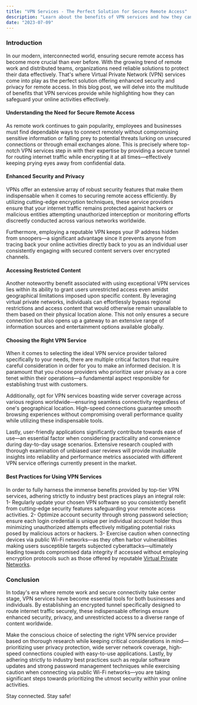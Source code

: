 ```yaml
---
title: "VPN Services - The Perfect Solution for Secure Remote Access"
description: "Learn about the benefits of VPN services and how they can safeguard your online activities. Find out why VPNs are essential tools in today's interconnected world."
date: "2023-07-09"
---
```


### Introduction
In our modern, interconnected world, ensuring secure remote access has become more crucial than ever before. With the growing trend of remote work and distributed teams, organizations need reliable solutions to protect their data effectively. That's where Virtual Private Network (VPN) services come into play as the perfect solution offering enhanced security and privacy for remote access. In this blog post, we will delve into the multitude of benefits that VPN services provide while highlighting how they can safeguard your online activities effectively.

#### Understanding the Need for Secure Remote Access
As remote work continues to gain popularity, employees and businesses must find dependable ways to connect remotely without compromising sensitive information or falling prey to potential threats lurking on unsecured connections or through email exchanges alone. This is precisely where top-notch VPN services step in with their expertise by providing a secure tunnel for routing internet traffic while encrypting it at all times—effectively keeping prying eyes away from confidential data.

#### Enhanced Security and Privacy
VPNs offer an extensive array of robust security features that make them indispensable when it comes to securing remote access efficiently. By utilizing cutting-edge encryption techniques, these service providers ensure that your internet traffic remains protected against hackers or malicious entities attempting unauthorized interception or monitoring efforts discreetly conducted across various networks worldwide.

Furthermore, employing a reputable VPN keeps your IP address hidden from snoopers—a significant advantage since it prevents anyone from tracing back your online activities directly back to you as an individual user consistently engaging with secured content servers over encrypted channels.

#### Accessing Restricted Content
Another noteworthy benefit associated with using exceptional VPN services lies within its ability to grant users unrestricted access even amidst geographical limitations imposed upon specific content. By leveraging virtual private networks, individuals can effortlessly bypass regional restrictions and access content that would otherwise remain unavailable to them based on their physical location alone. This not only ensures a secure connection but also opens up a gateway to an extensive range of information sources and entertainment options available globally.

#### Choosing the Right VPN Service
When it comes to selecting the ideal VPN service provider tailored specifically to your needs, there are multiple critical factors that require careful consideration in order for you to make an informed decision. It is paramount that you choose providers who prioritize user privacy as a core tenet within their operations—a fundamental aspect responsible for establishing trust with customers.

Additionally, opt for VPN services boasting wide server coverage across various regions worldwide—ensuring seamless connectivity regardless of one's geographical location. High-speed connections guarantee smooth browsing experiences without compromising overall performance quality while utilizing these indispensable tools.

Lastly, user-friendly applications significantly contribute towards ease of use—an essential factor when considering practicality and convenience during day-to-day usage scenarios. Extensive research coupled with thorough examination of unbiased user reviews will provide invaluable insights into reliability and performance metrics associated with different VPN service offerings currently present in the market.

#### Best Practices for Using VPN Services
In order to fully harness the immense benefits provided by top-tier VPN services, adhering strictly to industry best practices plays an integral role:
1- Regularly update your chosen VPN software so you consistently benefit from cutting-edge security features safeguarding your remote access activities.
2- Optimize account security through strong password selection; ensure each login credential is unique per individual account holder thus minimizing unauthorized attempts effectively mitigating potential risks posed by malicious actors or hackers.
3- Exercise caution when connecting devices via public Wi-Fi networks—as they often harbor vulnerabilities making users susceptible targets subjected cyberattacks—ultimately leading towards compromised data integrity if accessed without employing encryption protocols such as those offered by reputable [Virtual Private Networks](https://blog.hyaena.co.uk/posts/virtual-private-networks-vpn-and-their-significance-for-businesses).

### Conclusion
In today's era where remote work and secure connectivity take center stage, VPN services have become essential tools for both businesses and individuals. By establishing an encrypted tunnel specifically designed to route internet traffic securely, these indispensable offerings ensure enhanced security, privacy, and unrestricted access to a diverse range of content worldwide.

Make the conscious choice of selecting the right VPN service provider based on thorough research while keeping critical considerations in mind—prioritizing user privacy protection, wide server network coverage, high-speed connections coupled with easy-to-use applications.
Lastly, by adhering strictly to industry best practices such as regular software updates and strong password management techniques while exercising caution when connecting via public Wi-Fi networks—you are taking significant steps towards prioritizing the utmost security within your online activities.

Stay connected. Stay safe!